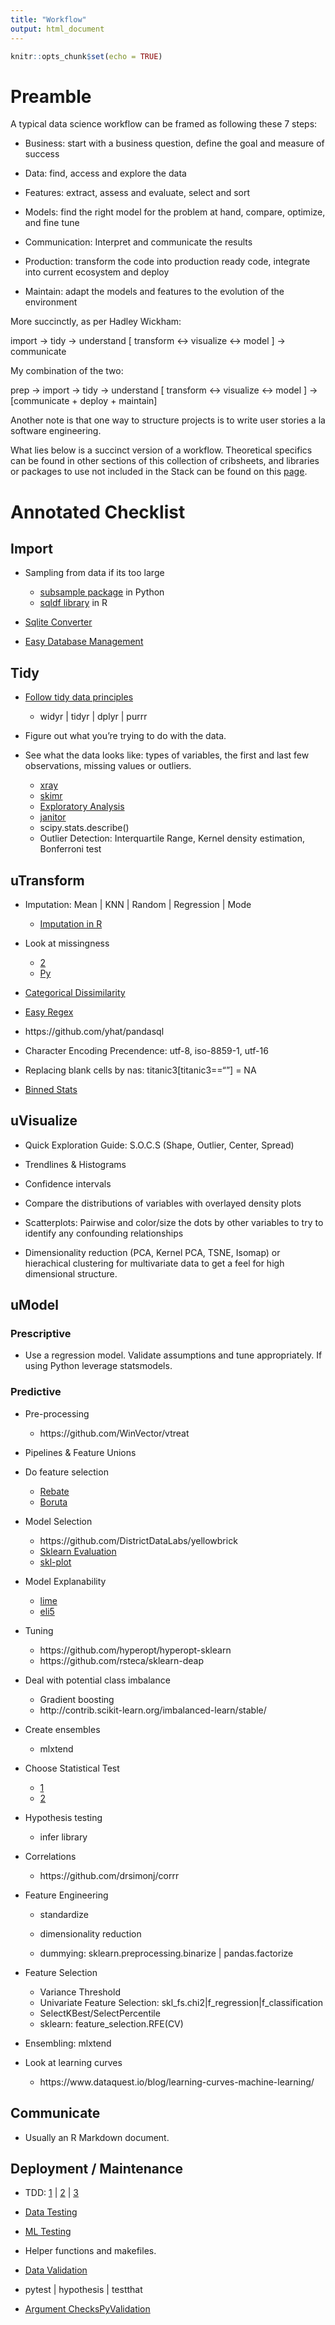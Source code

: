 ```yaml
---
title: "Workflow"
output: html_document
---
```


```r
knitr::opts_chunk$set(echo = TRUE)
```

# Preamble

A typical data science workflow can be framed as following these 7 steps:

* Business: start with a business question, define the goal and measure of success

* Data: find, access and explore the data

* Features: extract, assess and evaluate, select and sort

* Models: find the right model for the problem at hand, compare, optimize, and fine tune

* Communication: Interpret and communicate the results

* Production: transform the code into production ready code, integrate into current ecosystem and deploy

* Maintain: adapt the models and features to the evolution of the environment

More succinctly, as per Hadley Wickham:

import -> tidy -> understand [ transform <-> visualize <-> model ] -> communicate

My combination of the two:

prep -> import -> tidy -> understand [ transform <-> visualize <-> model ] -> [communicate + deploy + maintain]

Another note is that one way to structure projects is to write user stories a la software engineering. 

What lies below is a succinct version of a workflow. Theoretical specifics can be found in other sections of this collection of cribsheets, and libraries or packages to use not included in the Stack can be found on this [page](https://gfleetwood.github.io/noted-resources/data_science.html).

# Annotated Checklist

## Import

* Sampling from data if its too large
    * [subsample package](https://pypi.python.org/pypi/subsample) in Python
    * [sqldf library](https://stackoverflow.com/a/22262726/6627726) in R
    
* [Sqlite Converter](https://github.com/thombashi/sqlitebiter)

* [Easy Database Management](https://dataset.readthedocs.io/en/latest/)

## Tidy

* [Follow tidy data principles](http://vita.had.co.nz/papers/tidy-data.pdf)
    * widyr | tidyr | dplyr | purrr

* Figure out what you're trying to do with the data.

* See what the data looks like: types of variables, the first and last few observations, missing values or outliers.
    * [xray](https://blog.datascienceheroes.com/x-ray-vision-on-your-datasets/)
    * [skimr](https://github.com/ropenscilabs/skimr)
    * [Exploratory Analysis](https://github.com/ujjwalkarn/xda)
    * [janitor](https://cran.r-project.org/web/packages/janitor/vignettes/introduction.html)
    * scipy.stats.describe()
    * Outlier Detection: Interquartile Range, Kernel density estimation, Bonferroni test

## uTransform

* Imputation: Mean | KNN | Random | Regression | Mode
    * [Imputation in R](https://cran.r-project.org/web/packages/simputation/index.html)

* Look at missingness
    * [2](https://github.com/njtierney/naniar)
    * [Py](https://github.com/ResidentMario/missingno)

* [Categorical Dissimilarity](https://www.rdocumentation.org/packages/StatMatch/versions/1.2.5/topics/gower.dist)

* [Easy Regex](https://github.com/VerbalExpressions/PythonVerbalExpressions)

* https://github.com/yhat/pandasql

* Character Encoding Precendence: utf-8, iso-8859-1, utf-16

* Replacing blank cells by nas: titanic3[titanic3==""] = NA

* [Binned Stats](https://docs.scipy.org/doc/scipy-0.16.0/reference/generated/scipy.stats.binned_statistic.html)

## uVisualize

* Quick Exploration Guide: S.O.C.S (Shape, Outlier, Center, Spread)

* Trendlines & Histograms

* Confidence intervals

* Compare the distributions of variables with overlayed density plots 

* Scatterplots: Pairwise and color/size the dots by other variables to try to identify any confounding relationships

* Dimensionality reduction (PCA, Kernel PCA, TSNE, Isomap) or hierachical clustering for multivariate data to get a feel for high dimensional structure. 

## uModel

### Prescriptive

* Use a regression model. Validate assumptions and tune appropriately. If using Python leverage statsmodels.

### Predictive

* Pre-processing
    * https://github.com/WinVector/vtreat

* Pipelines & Feature Unions

* Do feature selection
    * [Rebate](https://github.com/EpistasisLab/scikit-rebate)
    * [Boruta](https://github.com/scikit-learn-contrib/boruta_py)

* Model Selection
    * https://github.com/DistrictDataLabs/yellowbrick
    * [Sklearn Evaluation](https://edublancas.github.io/sklearn-evaluation/)
    * [skl-plot](https://github.com/reiinakano/scikit-plot)

* Model Explanability
    * [lime](https://github.com/marcotcr/lime)
    * [eli5](https://github.com/TeamHG-Memex/eli5)

* Tuning
    * https://github.com/hyperopt/hyperopt-sklearn
    * https://github.com/rsteca/sklearn-deap

* Deal with potential class imbalance
   * Gradient boosting
   * http://contrib.scikit-learn.org/imbalanced-learn/stable/

* Create ensembles
    * mlxtend

* Choose Statistical Test
    * [1](http://www.ats.ucla.edu/stat/mult_pkg/whatstat/)
    * [2](http://www.qnamarkup.org/i/?source=http://colarusso.github.io/QnAMarkup/examples/source/WhatStats.txt)

* Hypothesis testing
    * infer library
    
* Correlations
    * https://github.com/drsimonj/corrr

* Feature Engineering

    * standardize
    
    * dimensionality reduction
    
    * dummying: sklearn.preprocessing.binarize | pandas.factorize

* Feature Selection
    * Variance Threshold
    * Univariate Feature Selection: skl_fs.chi2|f_regression|f_classification
    * SelectKBest/SelectPercentile
    * sklearn: feature_selection.RFE(CV)

* Ensembling: mlxtend  

* Look at learning curves
    * https://www.dataquest.io/blog/learning-curves-machine-learning/

## Communicate

* Usually an R Markdown document.

## Deployment /  Maintenance

* TDD: [1](http://engineering.pivotal.io/post/test-driven-development-for-data-science/) | [2](http://www.tdda.info/) | [3](http://stochasticsolutions.com/)

* [Data Testing](https://github.com/ericmjl/data-testing-tutorial)

* [ML Testing](https://medium.com/@keeper6928/how-to-unit-test-machine-learning-code-57cf6fd81765)

* Helper functions and makefiles.

* [Data Validation](https://github.com/data-cleaning/validate)

* pytest | hypothesis | testthat

* [Argument Checks](https://rdrr.io/cran/checkmate/)[PyValidation](https://github.com/shawnbrown/datatest)
